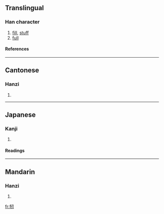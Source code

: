 ==Translingual==
===Han character===
{{Han char|rn=93|rad=牛|as=03|sn=7|four=2752<sub>0</sub>|canj=竹手尸竹戈 (HQSHI)}}
# [[fill]], [[stuff]]
# [[full]]
====References====
{{Han ref|kx=0698.030|dkj=19935|dj=1110.030|hdz=31803.020|uh=7263|ud=29283|bh=CB60|bd=52064}}

----
==Cantonese==
===Hanzi===
{{yue-hanzi|jyut=|y=yan6}}
# {{defn|Cantonese}}

----
==Japanese==
===Kanji===
{{ja-kanji|grade=|rs=牛03}}
# {{defn|Japanese}} 
====Readings====
{{ja-readings|on=[[じん]] (jin), [[にん]] (nin)|kun=[[みさる]] (misaru)}}

----
==Mandarin==
===Hanzi===
{{cmn-hanzi|pin=[[māng]] ([[mang1]]), [[rèn]] ([[ren4]])|wg=mang<sup>1</sup>, jen<sup>4</sup>}}
# {{defn|Mandarin}}

[[fr:牣]]